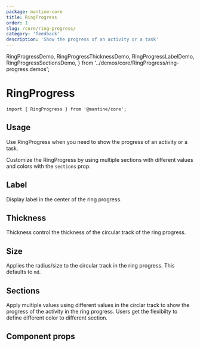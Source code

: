 ```yaml
---
package: mantine-core
title: RingProgress
order: 1
slug: /core/ring-progress/
category: 'feedback'
description: 'Show the progress of an activity or a task'
---
```


  RingProgressDemo,
  RingProgressThicknessDemo,
  RingProgressLabelDemo,
  RingProgressSectionsDemo,
} from '../demos/core/RingProgress/ring-progress.demos';

# RingProgress

<PageHeader
  source="mantine-core/src/RingProgress/RingProgress.tsx"
  docs="core/RingProgress.mdx"
  package="@mantine/core"
/>

```tsx
import { RingProgress } from '@mantine/core';
```

## Usage

Use RingProgress when you need to show the progress of an activity or a task.

Customize the RingProgress by using multiple sections with different values and colors with the `sections` prop.

<RingProgressDemo />

## Label

Display label in the center of the ring progress.

<RingProgressLabelDemo />

## Thickness

Thickness control the thickness of the circular track of the ring progress.

<RingProgressThicknessDemo />

## Size

Applies the radius/size to the circular track in the ring progress. This defaults to `md`.

<RingProgressSizesDemo />

## Sections

Apply multiple values using different values in the circlar track to show the progress of the activity in the ring progress.
Users get the flexibilty to define different color to different section.

<RingProgressSectionsDemo />

## Component props

<PropsTable component="Progress" />
